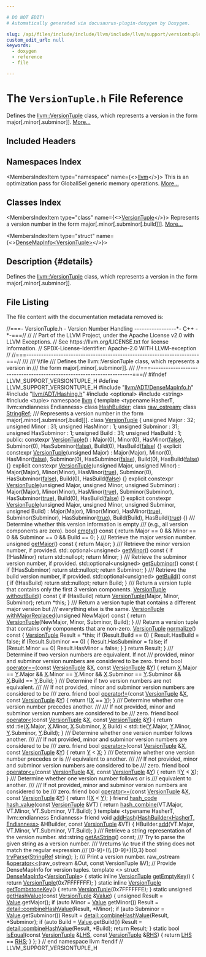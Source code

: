 ```yaml
---

# DO NOT EDIT!
# Automatically generated via docusaurus-plugin-doxygen by Doxygen.

slug: /api/files/include/include/llvm/include/llvm/support/versiontuple-h
custom_edit_url: null
keywords:
  - doxygen
  - reference
  - file

---
```





# The `VersionTuple.h` File Reference

<DoxygenPage pluginConfig={pluginConfig}>

Defines the <a href="/docs/api/classes/llvm/versiontuple">llvm::VersionTuple</a> class, which represents a version in the form major&#91;.minor&#91;.subminor&#93;&#93;. <a href="#details">More...</a>

## Included Headers

<IncludesList>
<IncludesListItem
  filePath="llvm/ADT/DenseMapInfo.h"
  permalink="/docs/api/files/include/include/llvm/include/llvm/adt/densemapinfo-h"
  isLocal="true" />
<IncludesListItem
  filePath="llvm/ADT/Hashing.h"
  permalink="/docs/api/files/include/include/llvm/include/llvm/adt/hashing-h"
  isLocal="true" />
<IncludesListItem
  filePath="optional"
  permalink=""
  isLocal="false" />
<IncludesListItem
  filePath="string"
  permalink=""
  isLocal="false" />
<IncludesListItem
  filePath="tuple"
  permalink=""
  isLocal="false" />
</IncludesList>

## Namespaces Index

<MembersIndex>

<MembersIndexItem
  type="namespace"
  name={<><a href="/docs/api/namespaces/llvm">llvm</a></>}>
This is an optimization pass for GlobalISel generic memory operations. <a href="/docs/api/namespaces/llvm/#details">More...</a>
</MembersIndexItem>

</MembersIndex>

## Classes Index

<MembersIndex>

<MembersIndexItem
  type="class"
  name={<><a href="/docs/api/classes/llvm/versiontuple">VersionTuple</a></>}>
Represents a version number in the form major&#91;.minor&#91;.subminor&#91;.build&#93;&#93;&#93;. <a href="/docs/api/classes/llvm/versiontuple/#details">More...</a>
</MembersIndexItem>

<MembersIndexItem
  type="struct"
  name={<><a href="/docs/api/structs/llvm/densemapinfo-8a7ad65a1a4ccab2a2a6090e1c9e73d8">DenseMapInfo&lt;VersionTuple&gt;</a></>}>
</MembersIndexItem>

</MembersIndex>

## Description {#details}

Defines the <a href="/docs/api/classes/llvm/versiontuple">llvm::VersionTuple</a> class, which represents a version in the form major&#91;.minor&#91;.subminor&#93;&#93;.

## File Listing

The file content with the documentation metadata removed is:

<ProgramListing>

<Link id="l00001" /><CodeLine lineNumber="1"><span class="doxyHighlightComment">//===- VersionTuple.h - Version Number Handling -----------------&#42;- C++ -&#42;-===//</span></CodeLine>
<Link id="l00002" /><CodeLine lineNumber="2"><span class="doxyHighlightComment">//</span></CodeLine>
<Link id="l00003" /><CodeLine lineNumber="3"><span class="doxyHighlightComment">// Part of the LLVM Project, under the Apache License v2.0 with LLVM Exceptions.</span></CodeLine>
<Link id="l00004" /><CodeLine lineNumber="4"><span class="doxyHighlightComment">// See https://llvm.org/LICENSE.txt for license information.</span></CodeLine>
<Link id="l00005" /><CodeLine lineNumber="5"><span class="doxyHighlightComment">// SPDX-License-Identifier: Apache-2.0 WITH LLVM-exception</span></CodeLine>
<Link id="l00006" /><CodeLine lineNumber="6"><span class="doxyHighlightComment">//</span></CodeLine>
<Link id="l00007" /><CodeLine lineNumber="7"><span class="doxyHighlightComment">//===----------------------------------------------------------------------===//</span></CodeLine>
<Link id="l00008" /><CodeLine lineNumber="8"><span class="doxyHighlightComment">///</span></CodeLine>
<Link id="l00009" /><CodeLine lineNumber="9"><span class="doxyHighlightComment">/// \\file</span></CodeLine>
<Link id="l00010" /><CodeLine lineNumber="10"><span class="doxyHighlightComment">/// Defines the llvm::VersionTuple class, which represents a version in</span></CodeLine>
<Link id="l00011" /><CodeLine lineNumber="11"><span class="doxyHighlightComment">/// the form major&#91;.minor&#91;.subminor&#93;&#93;.</span></CodeLine>
<Link id="l00012" /><CodeLine lineNumber="12"><span class="doxyHighlightComment">///</span></CodeLine>
<Link id="l00013" /><CodeLine lineNumber="13"><span class="doxyHighlightComment">//===----------------------------------------------------------------------===//</span></CodeLine>
<Link id="l00014" /><CodeLine lineNumber="14"><span class="doxyHighlightPreprocessor">#ifndef LLVM&#95;SUPPORT&#95;VERSIONTUPLE&#95;H</span></CodeLine>
<Link id="l00015" /><CodeLine lineNumber="15"><span class="doxyHighlightPreprocessor">#define LLVM&#95;SUPPORT&#95;VERSIONTUPLE&#95;H</span></CodeLine>
<Link id="l00016" /><CodeLine lineNumber="16"></CodeLine>
<Link id="l00017" /><CodeLine lineNumber="17"><span class="doxyHighlightPreprocessor">#include &quot;<a href="/docs/api/files/include/include/llvm/include/llvm/adt/densemapinfo-h">llvm/ADT/DenseMapInfo.h</a>&quot;</span></CodeLine>
<Link id="l00018" /><CodeLine lineNumber="18"><span class="doxyHighlightPreprocessor">#include &quot;<a href="/docs/api/files/include/include/llvm/include/llvm/adt/hashing-h">llvm/ADT/Hashing.h</a>&quot;</span></CodeLine>
<Link id="l00019" /><CodeLine lineNumber="19"><span class="doxyHighlightPreprocessor">#include &lt;optional&gt;</span></CodeLine>
<Link id="l00020" /><CodeLine lineNumber="20"><span class="doxyHighlightPreprocessor">#include &lt;string&gt;</span></CodeLine>
<Link id="l00021" /><CodeLine lineNumber="21"><span class="doxyHighlightPreprocessor">#include &lt;tuple&gt;</span></CodeLine>
<Link id="l00022" /><CodeLine lineNumber="22"></CodeLine>
<Link id="l00023" /><CodeLine lineNumber="23"><span class="doxyHighlightKeyword">namespace </span><span class="doxyHighlight"><a href="/docs/api/namespaces/llvm">llvm</a> &#123;</span></CodeLine>
<Link id="l00024" /><CodeLine lineNumber="24"><span class="doxyHighlightKeyword">template</span><span class="doxyHighlight"> &lt;</span><span class="doxyHighlightKeyword">typename</span><span class="doxyHighlight"> HasherT, llvm::endianness Endianness&gt; </span><span class="doxyHighlightKeyword">class </span><span class="doxyHighlight"><a href="/docs/api/classes/llvm/hashbuilder">HashBuilder</a>;</span></CodeLine>
<Link id="l00025" /><CodeLine lineNumber="25"><span class="doxyHighlightKeyword">class </span><span class="doxyHighlight"><a href="/docs/api/classes/llvm/raw-ostream">raw&#95;ostream</a>;</span></CodeLine>
<Link id="l00026" /><CodeLine lineNumber="26"><span class="doxyHighlightKeyword">class </span><span class="doxyHighlight"><a href="/docs/api/classes/llvm/stringref">StringRef</a>;</span></CodeLine>
<Link id="l00027" /><CodeLine lineNumber="27"></CodeLine>
<Link id="l00028" /><CodeLine lineNumber="28"><span class="doxyHighlightComment">/// Represents a version number in the form major&#91;.minor&#91;.subminor&#91;.build&#93;&#93;&#93;.</span></CodeLine>
<Link id="l00029" /><CodeLine lineNumber="29" lineLink="/docs/api/classes/llvm/versiontuple"><span class="doxyHighlightKeyword">class </span><span class="doxyHighlight"><a href="/docs/api/classes/llvm/versiontuple/#ac6c47874ab14816c01461b8b80f422aa">VersionTuple</a> &#123;</span></CodeLine>
<Link id="l00030" /><CodeLine lineNumber="30"><span class="doxyHighlight">  </span><span class="doxyHighlightKeywordType">unsigned</span><span class="doxyHighlight"> Major : 32;</span></CodeLine>
<Link id="l00031" /><CodeLine lineNumber="31"></CodeLine>
<Link id="l00032" /><CodeLine lineNumber="32"><span class="doxyHighlight">  </span><span class="doxyHighlightKeywordType">unsigned</span><span class="doxyHighlight"> Minor : 31;</span></CodeLine>
<Link id="l00033" /><CodeLine lineNumber="33"><span class="doxyHighlight">  </span><span class="doxyHighlightKeywordType">unsigned</span><span class="doxyHighlight"> HasMinor : 1;</span></CodeLine>
<Link id="l00034" /><CodeLine lineNumber="34"></CodeLine>
<Link id="l00035" /><CodeLine lineNumber="35"><span class="doxyHighlight">  </span><span class="doxyHighlightKeywordType">unsigned</span><span class="doxyHighlight"> Subminor : 31;</span></CodeLine>
<Link id="l00036" /><CodeLine lineNumber="36"><span class="doxyHighlight">  </span><span class="doxyHighlightKeywordType">unsigned</span><span class="doxyHighlight"> HasSubminor : 1;</span></CodeLine>
<Link id="l00037" /><CodeLine lineNumber="37"></CodeLine>
<Link id="l00038" /><CodeLine lineNumber="38"><span class="doxyHighlight">  </span><span class="doxyHighlightKeywordType">unsigned</span><span class="doxyHighlight"> Build : 31;</span></CodeLine>
<Link id="l00039" /><CodeLine lineNumber="39"><span class="doxyHighlight">  </span><span class="doxyHighlightKeywordType">unsigned</span><span class="doxyHighlight"> HasBuild : 1;</span></CodeLine>
<Link id="l00040" /><CodeLine lineNumber="40"></CodeLine>
<Link id="l00041" /><CodeLine lineNumber="41"><span class="doxyHighlightKeyword">public</span><span class="doxyHighlight">:</span></CodeLine>
<Link id="l00042" /><CodeLine lineNumber="42" lineLink="/docs/api/classes/llvm/versiontuple/#ac6c47874ab14816c01461b8b80f422aa"><span class="doxyHighlight">  </span><span class="doxyHighlightKeyword">constexpr</span><span class="doxyHighlight"> <a href="/docs/api/classes/llvm/versiontuple/#ac6c47874ab14816c01461b8b80f422aa">VersionTuple</a>()</span></CodeLine>
<Link id="l00043" /><CodeLine lineNumber="43"><span class="doxyHighlight">      : Major(0), Minor(0), HasMinor(<a href="/docs/api/namespaces/false">false</a>), Subminor(0), HasSubminor(<a href="/docs/api/namespaces/false">false</a>),</span></CodeLine>
<Link id="l00044" /><CodeLine lineNumber="44"><span class="doxyHighlight">        Build(0), HasBuild(<a href="/docs/api/namespaces/false">false</a>) &#123;&#125;</span></CodeLine>
<Link id="l00045" /><CodeLine lineNumber="45"></CodeLine>
<Link id="l00046" /><CodeLine lineNumber="46" lineLink="/docs/api/classes/llvm/versiontuple/#a0029509361e728cbc8473bd70e946dcc"><span class="doxyHighlight">  </span><span class="doxyHighlightKeyword">explicit</span><span class="doxyHighlight"> </span><span class="doxyHighlightKeyword">constexpr</span><span class="doxyHighlight"> <a href="/docs/api/classes/llvm/versiontuple/#a0029509361e728cbc8473bd70e946dcc">VersionTuple</a>(</span><span class="doxyHighlightKeywordType">unsigned</span><span class="doxyHighlight"> Major)</span></CodeLine>
<Link id="l00047" /><CodeLine lineNumber="47"><span class="doxyHighlight">      : Major(Major), Minor(0), HasMinor(<a href="/docs/api/namespaces/false">false</a>), Subminor(0),</span></CodeLine>
<Link id="l00048" /><CodeLine lineNumber="48"><span class="doxyHighlight">        HasSubminor(<a href="/docs/api/namespaces/false">false</a>), Build(0), HasBuild(<a href="/docs/api/namespaces/false">false</a>) &#123;&#125;</span></CodeLine>
<Link id="l00049" /><CodeLine lineNumber="49"></CodeLine>
<Link id="l00050" /><CodeLine lineNumber="50" lineLink="/docs/api/classes/llvm/versiontuple/#a4fafd300d1f91dde5d25088bdd016a48"><span class="doxyHighlight">  </span><span class="doxyHighlightKeyword">explicit</span><span class="doxyHighlight"> </span><span class="doxyHighlightKeyword">constexpr</span><span class="doxyHighlight"> <a href="/docs/api/classes/llvm/versiontuple/#a4fafd300d1f91dde5d25088bdd016a48">VersionTuple</a>(</span><span class="doxyHighlightKeywordType">unsigned</span><span class="doxyHighlight"> Major, </span><span class="doxyHighlightKeywordType">unsigned</span><span class="doxyHighlight"> Minor)</span></CodeLine>
<Link id="l00051" /><CodeLine lineNumber="51"><span class="doxyHighlight">      : Major(Major), Minor(Minor), HasMinor(<a href="/docs/api/files/lib/lib/analysis/basicaliasanalysis-cpp/#af6d5cafbdfc5313e65d990120021a3ec">true</a>), Subminor(0),</span></CodeLine>
<Link id="l00052" /><CodeLine lineNumber="52"><span class="doxyHighlight">        HasSubminor(<a href="/docs/api/namespaces/false">false</a>), Build(0), HasBuild(<a href="/docs/api/namespaces/false">false</a>) &#123;&#125;</span></CodeLine>
<Link id="l00053" /><CodeLine lineNumber="53"></CodeLine>
<Link id="l00054" /><CodeLine lineNumber="54" lineLink="/docs/api/classes/llvm/versiontuple/#a17cefd8047b48e93204f487c3a8ccd35"><span class="doxyHighlight">  </span><span class="doxyHighlightKeyword">explicit</span><span class="doxyHighlight"> </span><span class="doxyHighlightKeyword">constexpr</span><span class="doxyHighlight"> <a href="/docs/api/classes/llvm/versiontuple/#a17cefd8047b48e93204f487c3a8ccd35">VersionTuple</a>(</span><span class="doxyHighlightKeywordType">unsigned</span><span class="doxyHighlight"> Major, </span><span class="doxyHighlightKeywordType">unsigned</span><span class="doxyHighlight"> Minor,</span></CodeLine>
<Link id="l00055" /><CodeLine lineNumber="55"><span class="doxyHighlight">                                  </span><span class="doxyHighlightKeywordType">unsigned</span><span class="doxyHighlight"> Subminor)</span></CodeLine>
<Link id="l00056" /><CodeLine lineNumber="56"><span class="doxyHighlight">      : Major(Major), Minor(Minor), HasMinor(<a href="/docs/api/files/lib/lib/analysis/basicaliasanalysis-cpp/#af6d5cafbdfc5313e65d990120021a3ec">true</a>), Subminor(Subminor),</span></CodeLine>
<Link id="l00057" /><CodeLine lineNumber="57"><span class="doxyHighlight">        HasSubminor(<a href="/docs/api/files/lib/lib/analysis/basicaliasanalysis-cpp/#af6d5cafbdfc5313e65d990120021a3ec">true</a>), Build(0), HasBuild(<a href="/docs/api/namespaces/false">false</a>) &#123;&#125;</span></CodeLine>
<Link id="l00058" /><CodeLine lineNumber="58"></CodeLine>
<Link id="l00059" /><CodeLine lineNumber="59" lineLink="/docs/api/classes/llvm/versiontuple/#a11e84ec3d50c411590ee1f544f925526"><span class="doxyHighlight">  </span><span class="doxyHighlightKeyword">explicit</span><span class="doxyHighlight"> </span><span class="doxyHighlightKeyword">constexpr</span><span class="doxyHighlight"> <a href="/docs/api/classes/llvm/versiontuple/#a11e84ec3d50c411590ee1f544f925526">VersionTuple</a>(</span><span class="doxyHighlightKeywordType">unsigned</span><span class="doxyHighlight"> Major, </span><span class="doxyHighlightKeywordType">unsigned</span><span class="doxyHighlight"> Minor,</span></CodeLine>
<Link id="l00060" /><CodeLine lineNumber="60"><span class="doxyHighlight">                                  </span><span class="doxyHighlightKeywordType">unsigned</span><span class="doxyHighlight"> Subminor, </span><span class="doxyHighlightKeywordType">unsigned</span><span class="doxyHighlight"> Build)</span></CodeLine>
<Link id="l00061" /><CodeLine lineNumber="61"><span class="doxyHighlight">      : Major(Major), Minor(Minor), HasMinor(<a href="/docs/api/files/lib/lib/analysis/basicaliasanalysis-cpp/#af6d5cafbdfc5313e65d990120021a3ec">true</a>), Subminor(Subminor),</span></CodeLine>
<Link id="l00062" /><CodeLine lineNumber="62"><span class="doxyHighlight">        HasSubminor(<a href="/docs/api/files/lib/lib/analysis/basicaliasanalysis-cpp/#af6d5cafbdfc5313e65d990120021a3ec">true</a>), Build(Build), HasBuild(<a href="/docs/api/files/lib/lib/analysis/basicaliasanalysis-cpp/#af6d5cafbdfc5313e65d990120021a3ec">true</a>) &#123;&#125;</span></CodeLine>
<Link id="l00063" /><CodeLine lineNumber="63"></CodeLine>
<Link id="l00064" /><CodeLine lineNumber="64"><span class="doxyHighlightComment">  /// Determine whether this version information is empty</span></CodeLine>
<Link id="l00065" /><CodeLine lineNumber="65"><span class="doxyHighlightComment">  /// (e.g., all version components are zero).</span></CodeLine>
<Link id="l00066" /><CodeLine lineNumber="66" lineLink="/docs/api/classes/llvm/versiontuple/#ad07e5841d788dc29bdda972b3f92be6b"><span class="doxyHighlight">  </span><span class="doxyHighlightKeywordType">bool</span><span class="doxyHighlight"> <a href="/docs/api/classes/llvm/versiontuple/#ad07e5841d788dc29bdda972b3f92be6b">empty</a>()</span><span class="doxyHighlightKeyword"> const </span><span class="doxyHighlight">&#123;</span></CodeLine>
<Link id="l00067" /><CodeLine lineNumber="67"><span class="doxyHighlight">    </span><span class="doxyHighlightKeywordFlow">return</span><span class="doxyHighlight"> Major == 0 &amp;&amp; Minor == 0 &amp;&amp; Subminor == 0 &amp;&amp; Build == 0;</span></CodeLine>
<Link id="l00068" /><CodeLine lineNumber="68"><span class="doxyHighlight">  &#125;</span></CodeLine>
<Link id="l00069" /><CodeLine lineNumber="69"></CodeLine>
<Link id="l00070" /><CodeLine lineNumber="70"><span class="doxyHighlightComment">  /// Retrieve the major version number.</span></CodeLine>
<Link id="l00071" /><CodeLine lineNumber="71" lineLink="/docs/api/classes/llvm/versiontuple/#a56a72b8793b8e0df7217c9b19a83320b"><span class="doxyHighlight">  </span><span class="doxyHighlightKeywordType">unsigned</span><span class="doxyHighlight"> <a href="/docs/api/classes/llvm/versiontuple/#a56a72b8793b8e0df7217c9b19a83320b">getMajor</a>()</span><span class="doxyHighlightKeyword"> const </span><span class="doxyHighlight">&#123; </span><span class="doxyHighlightKeywordFlow">return</span><span class="doxyHighlight"> Major; &#125;</span></CodeLine>
<Link id="l00072" /><CodeLine lineNumber="72"></CodeLine>
<Link id="l00073" /><CodeLine lineNumber="73"><span class="doxyHighlightComment">  /// Retrieve the minor version number, if provided.</span></CodeLine>
<Link id="l00074" /><CodeLine lineNumber="74" lineLink="/docs/api/classes/llvm/versiontuple/#af16679f141c8a480a1e6dcc0b8bcf5de"><span class="doxyHighlight">  std::optional&lt;unsigned&gt; <a href="/docs/api/classes/llvm/versiontuple/#af16679f141c8a480a1e6dcc0b8bcf5de">getMinor</a>()</span><span class="doxyHighlightKeyword"> const </span><span class="doxyHighlight">&#123;</span></CodeLine>
<Link id="l00075" /><CodeLine lineNumber="75"><span class="doxyHighlight">    </span><span class="doxyHighlightKeywordFlow">if</span><span class="doxyHighlight"> (!HasMinor)</span></CodeLine>
<Link id="l00076" /><CodeLine lineNumber="76"><span class="doxyHighlight">      </span><span class="doxyHighlightKeywordFlow">return</span><span class="doxyHighlight"> std::nullopt;</span></CodeLine>
<Link id="l00077" /><CodeLine lineNumber="77"><span class="doxyHighlight">    </span><span class="doxyHighlightKeywordFlow">return</span><span class="doxyHighlight"> Minor;</span></CodeLine>
<Link id="l00078" /><CodeLine lineNumber="78"><span class="doxyHighlight">  &#125;</span></CodeLine>
<Link id="l00079" /><CodeLine lineNumber="79"></CodeLine>
<Link id="l00080" /><CodeLine lineNumber="80"><span class="doxyHighlightComment">  /// Retrieve the subminor version number, if provided.</span></CodeLine>
<Link id="l00081" /><CodeLine lineNumber="81" lineLink="/docs/api/classes/llvm/versiontuple/#aa338b51f08e9ffa7fb62c92276d9c7a6"><span class="doxyHighlight">  std::optional&lt;unsigned&gt; <a href="/docs/api/classes/llvm/versiontuple/#aa338b51f08e9ffa7fb62c92276d9c7a6">getSubminor</a>()</span><span class="doxyHighlightKeyword"> const </span><span class="doxyHighlight">&#123;</span></CodeLine>
<Link id="l00082" /><CodeLine lineNumber="82"><span class="doxyHighlight">    </span><span class="doxyHighlightKeywordFlow">if</span><span class="doxyHighlight"> (!HasSubminor)</span></CodeLine>
<Link id="l00083" /><CodeLine lineNumber="83"><span class="doxyHighlight">      </span><span class="doxyHighlightKeywordFlow">return</span><span class="doxyHighlight"> std::nullopt;</span></CodeLine>
<Link id="l00084" /><CodeLine lineNumber="84"><span class="doxyHighlight">    </span><span class="doxyHighlightKeywordFlow">return</span><span class="doxyHighlight"> Subminor;</span></CodeLine>
<Link id="l00085" /><CodeLine lineNumber="85"><span class="doxyHighlight">  &#125;</span></CodeLine>
<Link id="l00086" /><CodeLine lineNumber="86"></CodeLine>
<Link id="l00087" /><CodeLine lineNumber="87"><span class="doxyHighlightComment">  /// Retrieve the build version number, if provided.</span></CodeLine>
<Link id="l00088" /><CodeLine lineNumber="88" lineLink="/docs/api/classes/llvm/versiontuple/#a0b8d89db4df7a9531acda660c39fe064"><span class="doxyHighlight">  std::optional&lt;unsigned&gt; <a href="/docs/api/classes/llvm/versiontuple/#a0b8d89db4df7a9531acda660c39fe064">getBuild</a>()</span><span class="doxyHighlightKeyword"> const </span><span class="doxyHighlight">&#123;</span></CodeLine>
<Link id="l00089" /><CodeLine lineNumber="89"><span class="doxyHighlight">    </span><span class="doxyHighlightKeywordFlow">if</span><span class="doxyHighlight"> (!HasBuild)</span></CodeLine>
<Link id="l00090" /><CodeLine lineNumber="90"><span class="doxyHighlight">      </span><span class="doxyHighlightKeywordFlow">return</span><span class="doxyHighlight"> std::nullopt;</span></CodeLine>
<Link id="l00091" /><CodeLine lineNumber="91"><span class="doxyHighlight">    </span><span class="doxyHighlightKeywordFlow">return</span><span class="doxyHighlight"> Build;</span></CodeLine>
<Link id="l00092" /><CodeLine lineNumber="92"><span class="doxyHighlight">  &#125;</span></CodeLine>
<Link id="l00093" /><CodeLine lineNumber="93"></CodeLine>
<Link id="l00094" /><CodeLine lineNumber="94"><span class="doxyHighlightComment">  /// Return a version tuple that contains only the first 3 version components.</span></CodeLine>
<Link id="l00095" /><CodeLine lineNumber="95" lineLink="/docs/api/classes/llvm/versiontuple/#adc90095092925304e8aafb24578d34df"><span class="doxyHighlight">  <a href="/docs/api/classes/llvm/versiontuple/#ac6c47874ab14816c01461b8b80f422aa">VersionTuple</a> <a href="/docs/api/classes/llvm/versiontuple/#adc90095092925304e8aafb24578d34df">withoutBuild</a>()</span><span class="doxyHighlightKeyword"> const </span><span class="doxyHighlight">&#123;</span></CodeLine>
<Link id="l00096" /><CodeLine lineNumber="96"><span class="doxyHighlight">    </span><span class="doxyHighlightKeywordFlow">if</span><span class="doxyHighlight"> (HasBuild)</span></CodeLine>
<Link id="l00097" /><CodeLine lineNumber="97"><span class="doxyHighlight">      </span><span class="doxyHighlightKeywordFlow">return</span><span class="doxyHighlight"> <a href="/docs/api/classes/llvm/versiontuple/#ac6c47874ab14816c01461b8b80f422aa">VersionTuple</a>(Major, Minor, Subminor);</span></CodeLine>
<Link id="l00098" /><CodeLine lineNumber="98"><span class="doxyHighlight">    </span><span class="doxyHighlightKeywordFlow">return</span><span class="doxyHighlight"> &#42;</span><span class="doxyHighlightKeyword">this</span><span class="doxyHighlight">;</span></CodeLine>
<Link id="l00099" /><CodeLine lineNumber="99"><span class="doxyHighlight">  &#125;</span></CodeLine>
<Link id="l00100" /><CodeLine lineNumber="100"></CodeLine>
<Link id="l00101" /><CodeLine lineNumber="101"><span class="doxyHighlightComment">  /// Return a version tuple that contains a different major version but</span></CodeLine>
<Link id="l00102" /><CodeLine lineNumber="102"><span class="doxyHighlightComment">  /// everything else is the same.</span></CodeLine>
<Link id="l00103" /><CodeLine lineNumber="103" lineLink="/docs/api/classes/llvm/versiontuple/#acb88b8d5103f0af97a7d734a5f440d53"><span class="doxyHighlight">  <a href="/docs/api/classes/llvm/versiontuple/#ac6c47874ab14816c01461b8b80f422aa">VersionTuple</a> <a href="/docs/api/classes/llvm/versiontuple/#acb88b8d5103f0af97a7d734a5f440d53">withMajorReplaced</a>(</span><span class="doxyHighlightKeywordType">unsigned</span><span class="doxyHighlight"> NewMajor)</span><span class="doxyHighlightKeyword"> const </span><span class="doxyHighlight">&#123;</span></CodeLine>
<Link id="l00104" /><CodeLine lineNumber="104"><span class="doxyHighlight">    </span><span class="doxyHighlightKeywordFlow">return</span><span class="doxyHighlight"> <a href="/docs/api/classes/llvm/versiontuple/#ac6c47874ab14816c01461b8b80f422aa">VersionTuple</a>(NewMajor, Minor, Subminor, Build);</span></CodeLine>
<Link id="l00105" /><CodeLine lineNumber="105"><span class="doxyHighlight">  &#125;</span></CodeLine>
<Link id="l00106" /><CodeLine lineNumber="106"></CodeLine>
<Link id="l00107" /><CodeLine lineNumber="107"><span class="doxyHighlightComment">  /// Return a version tuple that contains only components that are non-zero.</span></CodeLine>
<Link id="l00108" /><CodeLine lineNumber="108" lineLink="/docs/api/classes/llvm/versiontuple/#a9bd6dd1998046863777a94bcf2ac65db"><span class="doxyHighlight">  <a href="/docs/api/classes/llvm/versiontuple/#ac6c47874ab14816c01461b8b80f422aa">VersionTuple</a> <a href="/docs/api/classes/llvm/versiontuple/#a9bd6dd1998046863777a94bcf2ac65db">normalize</a>()</span><span class="doxyHighlightKeyword"> const </span><span class="doxyHighlight">&#123;</span></CodeLine>
<Link id="l00109" /><CodeLine lineNumber="109"><span class="doxyHighlight">    <a href="/docs/api/classes/llvm/versiontuple/#ac6c47874ab14816c01461b8b80f422aa">VersionTuple</a> Result = &#42;</span><span class="doxyHighlightKeyword">this</span><span class="doxyHighlight">;</span></CodeLine>
<Link id="l00110" /><CodeLine lineNumber="110"><span class="doxyHighlight">    </span><span class="doxyHighlightKeywordFlow">if</span><span class="doxyHighlight"> (Result.Build == 0) &#123;</span></CodeLine>
<Link id="l00111" /><CodeLine lineNumber="111"><span class="doxyHighlight">      Result.HasBuild = </span><span class="doxyHighlightKeyword">false</span><span class="doxyHighlight">;</span></CodeLine>
<Link id="l00112" /><CodeLine lineNumber="112"><span class="doxyHighlight">      </span><span class="doxyHighlightKeywordFlow">if</span><span class="doxyHighlight"> (Result.Subminor == 0) &#123;</span></CodeLine>
<Link id="l00113" /><CodeLine lineNumber="113"><span class="doxyHighlight">        Result.HasSubminor = </span><span class="doxyHighlightKeyword">false</span><span class="doxyHighlight">;</span></CodeLine>
<Link id="l00114" /><CodeLine lineNumber="114"><span class="doxyHighlight">        </span><span class="doxyHighlightKeywordFlow">if</span><span class="doxyHighlight"> (Result.Minor == 0)</span></CodeLine>
<Link id="l00115" /><CodeLine lineNumber="115"><span class="doxyHighlight">          Result.HasMinor = </span><span class="doxyHighlightKeyword">false</span><span class="doxyHighlight">;</span></CodeLine>
<Link id="l00116" /><CodeLine lineNumber="116"><span class="doxyHighlight">      &#125;</span></CodeLine>
<Link id="l00117" /><CodeLine lineNumber="117"><span class="doxyHighlight">    &#125;</span></CodeLine>
<Link id="l00118" /><CodeLine lineNumber="118"><span class="doxyHighlight">    </span><span class="doxyHighlightKeywordFlow">return</span><span class="doxyHighlight"> Result;</span></CodeLine>
<Link id="l00119" /><CodeLine lineNumber="119"><span class="doxyHighlight">  &#125;</span></CodeLine>
<Link id="l00120" /><CodeLine lineNumber="120"></CodeLine>
<Link id="l00121" /><CodeLine lineNumber="121"><span class="doxyHighlightComment">  /// Determine if two version numbers are equivalent. If not</span></CodeLine>
<Link id="l00122" /><CodeLine lineNumber="122"><span class="doxyHighlightComment">  /// provided, minor and subminor version numbers are considered to be zero.</span></CodeLine>
<Link id="l00123" /><CodeLine lineNumber="123" lineLink="/docs/api/classes/llvm/versiontuple/#ae7e9308b6336e026f1f64d6e032f6568"><span class="doxyHighlight">  </span><span class="doxyHighlightKeyword">friend</span><span class="doxyHighlight"> </span><span class="doxyHighlightKeywordType">bool</span><span class="doxyHighlight"> <a href="/docs/api/classes/llvm/versiontuple/#ae7e9308b6336e026f1f64d6e032f6568">operator==</a>(</span><span class="doxyHighlightKeyword">const</span><span class="doxyHighlight"> <a href="/docs/api/classes/llvm/versiontuple/#ac6c47874ab14816c01461b8b80f422aa">VersionTuple</a> &amp;<a href="/docs/api/files/lib/lib/tablegen/tablegenbackendskeleton-cpp/#ab60f28d7a141ac46ccc200176a1bca8b">X</a>, </span><span class="doxyHighlightKeyword">const</span><span class="doxyHighlight"> <a href="/docs/api/classes/llvm/versiontuple/#ac6c47874ab14816c01461b8b80f422aa">VersionTuple</a> &amp;<a href="/docs/api/files/lib/lib/tablegen/tablegenbackendskeleton-cpp/#a262774d3e5186511427e5b2414a85f7f">Y</a>) &#123;</span></CodeLine>
<Link id="l00124" /><CodeLine lineNumber="124"><span class="doxyHighlight">    </span><span class="doxyHighlightKeywordFlow">return</span><span class="doxyHighlight"> <a href="/docs/api/files/lib/lib/tablegen/tablegenbackendskeleton-cpp/#ab60f28d7a141ac46ccc200176a1bca8b">X</a>.Major == <a href="/docs/api/files/lib/lib/tablegen/tablegenbackendskeleton-cpp/#a262774d3e5186511427e5b2414a85f7f">Y</a>.Major &amp;&amp; <a href="/docs/api/files/lib/lib/tablegen/tablegenbackendskeleton-cpp/#ab60f28d7a141ac46ccc200176a1bca8b">X</a>.Minor == <a href="/docs/api/files/lib/lib/tablegen/tablegenbackendskeleton-cpp/#a262774d3e5186511427e5b2414a85f7f">Y</a>.Minor &amp;&amp;</span></CodeLine>
<Link id="l00125" /><CodeLine lineNumber="125"><span class="doxyHighlight">           <a href="/docs/api/files/lib/lib/tablegen/tablegenbackendskeleton-cpp/#ab60f28d7a141ac46ccc200176a1bca8b">X</a>.Subminor == <a href="/docs/api/files/lib/lib/tablegen/tablegenbackendskeleton-cpp/#a262774d3e5186511427e5b2414a85f7f">Y</a>.Subminor &amp;&amp; <a href="/docs/api/files/lib/lib/tablegen/tablegenbackendskeleton-cpp/#ab60f28d7a141ac46ccc200176a1bca8b">X</a>.Build == <a href="/docs/api/files/lib/lib/tablegen/tablegenbackendskeleton-cpp/#a262774d3e5186511427e5b2414a85f7f">Y</a>.Build;</span></CodeLine>
<Link id="l00126" /><CodeLine lineNumber="126"><span class="doxyHighlight">  &#125;</span></CodeLine>
<Link id="l00127" /><CodeLine lineNumber="127"></CodeLine>
<Link id="l00128" /><CodeLine lineNumber="128"><span class="doxyHighlightComment">  /// Determine if two version numbers are not equivalent.</span></CodeLine>
<Link id="l00129" /><CodeLine lineNumber="129"><span class="doxyHighlightComment">  ///</span></CodeLine>
<Link id="l00130" /><CodeLine lineNumber="130"><span class="doxyHighlightComment">  /// If not provided, minor and subminor version numbers are considered to be</span></CodeLine>
<Link id="l00131" /><CodeLine lineNumber="131"><span class="doxyHighlightComment">  /// zero.</span></CodeLine>
<Link id="l00132" /><CodeLine lineNumber="132" lineLink="/docs/api/classes/llvm/versiontuple/#a2df0d29865eb0a29cb5a3949d15d5c87"><span class="doxyHighlight">  </span><span class="doxyHighlightKeyword">friend</span><span class="doxyHighlight"> </span><span class="doxyHighlightKeywordType">bool</span><span class="doxyHighlight"> <a href="/docs/api/classes/llvm/versiontuple/#a2df0d29865eb0a29cb5a3949d15d5c87">operator!=</a>(</span><span class="doxyHighlightKeyword">const</span><span class="doxyHighlight"> <a href="/docs/api/classes/llvm/versiontuple/#ac6c47874ab14816c01461b8b80f422aa">VersionTuple</a> &amp;<a href="/docs/api/files/lib/lib/tablegen/tablegenbackendskeleton-cpp/#ab60f28d7a141ac46ccc200176a1bca8b">X</a>, </span><span class="doxyHighlightKeyword">const</span><span class="doxyHighlight"> <a href="/docs/api/classes/llvm/versiontuple/#ac6c47874ab14816c01461b8b80f422aa">VersionTuple</a> &amp;<a href="/docs/api/files/lib/lib/tablegen/tablegenbackendskeleton-cpp/#a262774d3e5186511427e5b2414a85f7f">Y</a>) &#123;</span></CodeLine>
<Link id="l00133" /><CodeLine lineNumber="133"><span class="doxyHighlight">    </span><span class="doxyHighlightKeywordFlow">return</span><span class="doxyHighlight"> !(<a href="/docs/api/files/lib/lib/tablegen/tablegenbackendskeleton-cpp/#ab60f28d7a141ac46ccc200176a1bca8b">X</a> == <a href="/docs/api/files/lib/lib/tablegen/tablegenbackendskeleton-cpp/#a262774d3e5186511427e5b2414a85f7f">Y</a>);</span></CodeLine>
<Link id="l00134" /><CodeLine lineNumber="134"><span class="doxyHighlight">  &#125;</span></CodeLine>
<Link id="l00135" /><CodeLine lineNumber="135"></CodeLine>
<Link id="l00136" /><CodeLine lineNumber="136"><span class="doxyHighlightComment">  /// Determine whether one version number precedes another.</span></CodeLine>
<Link id="l00137" /><CodeLine lineNumber="137"><span class="doxyHighlightComment">  ///</span></CodeLine>
<Link id="l00138" /><CodeLine lineNumber="138"><span class="doxyHighlightComment">  /// If not provided, minor and subminor version numbers are considered to be</span></CodeLine>
<Link id="l00139" /><CodeLine lineNumber="139"><span class="doxyHighlightComment">  /// zero.</span></CodeLine>
<Link id="l00140" /><CodeLine lineNumber="140" lineLink="/docs/api/classes/llvm/versiontuple/#a39cddc153cb3f1ef644fb30db5734b15"><span class="doxyHighlight">  </span><span class="doxyHighlightKeyword">friend</span><span class="doxyHighlight"> </span><span class="doxyHighlightKeywordType">bool</span><span class="doxyHighlight"> <a href="/docs/api/classes/llvm/versiontuple/#a39cddc153cb3f1ef644fb30db5734b15">operator&lt;</a>(</span><span class="doxyHighlightKeyword">const</span><span class="doxyHighlight"> <a href="/docs/api/classes/llvm/versiontuple/#ac6c47874ab14816c01461b8b80f422aa">VersionTuple</a> &amp;<a href="/docs/api/files/lib/lib/tablegen/tablegenbackendskeleton-cpp/#ab60f28d7a141ac46ccc200176a1bca8b">X</a>, </span><span class="doxyHighlightKeyword">const</span><span class="doxyHighlight"> <a href="/docs/api/classes/llvm/versiontuple/#ac6c47874ab14816c01461b8b80f422aa">VersionTuple</a> &amp;<a href="/docs/api/files/lib/lib/tablegen/tablegenbackendskeleton-cpp/#a262774d3e5186511427e5b2414a85f7f">Y</a>) &#123;</span></CodeLine>
<Link id="l00141" /><CodeLine lineNumber="141"><span class="doxyHighlight">    </span><span class="doxyHighlightKeywordFlow">return</span><span class="doxyHighlight"> std::tie(<a href="/docs/api/files/lib/lib/tablegen/tablegenbackendskeleton-cpp/#ab60f28d7a141ac46ccc200176a1bca8b">X</a>.Major, <a href="/docs/api/files/lib/lib/tablegen/tablegenbackendskeleton-cpp/#ab60f28d7a141ac46ccc200176a1bca8b">X</a>.Minor, <a href="/docs/api/files/lib/lib/tablegen/tablegenbackendskeleton-cpp/#ab60f28d7a141ac46ccc200176a1bca8b">X</a>.Subminor, <a href="/docs/api/files/lib/lib/tablegen/tablegenbackendskeleton-cpp/#ab60f28d7a141ac46ccc200176a1bca8b">X</a>.Build) &lt;</span></CodeLine>
<Link id="l00142" /><CodeLine lineNumber="142"><span class="doxyHighlight">           std::tie(<a href="/docs/api/files/lib/lib/tablegen/tablegenbackendskeleton-cpp/#a262774d3e5186511427e5b2414a85f7f">Y</a>.Major, <a href="/docs/api/files/lib/lib/tablegen/tablegenbackendskeleton-cpp/#a262774d3e5186511427e5b2414a85f7f">Y</a>.Minor, <a href="/docs/api/files/lib/lib/tablegen/tablegenbackendskeleton-cpp/#a262774d3e5186511427e5b2414a85f7f">Y</a>.Subminor, <a href="/docs/api/files/lib/lib/tablegen/tablegenbackendskeleton-cpp/#a262774d3e5186511427e5b2414a85f7f">Y</a>.Build);</span></CodeLine>
<Link id="l00143" /><CodeLine lineNumber="143"><span class="doxyHighlight">  &#125;</span></CodeLine>
<Link id="l00144" /><CodeLine lineNumber="144"></CodeLine>
<Link id="l00145" /><CodeLine lineNumber="145"><span class="doxyHighlightComment">  /// Determine whether one version number follows another.</span></CodeLine>
<Link id="l00146" /><CodeLine lineNumber="146"><span class="doxyHighlightComment">  ///</span></CodeLine>
<Link id="l00147" /><CodeLine lineNumber="147"><span class="doxyHighlightComment">  /// If not provided, minor and subminor version numbers are considered to be</span></CodeLine>
<Link id="l00148" /><CodeLine lineNumber="148"><span class="doxyHighlightComment">  /// zero.</span></CodeLine>
<Link id="l00149" /><CodeLine lineNumber="149" lineLink="/docs/api/classes/llvm/versiontuple/#af2c7a3c38cdcec673b1b89ae99a6f73b"><span class="doxyHighlight">  </span><span class="doxyHighlightKeyword">friend</span><span class="doxyHighlight"> </span><span class="doxyHighlightKeywordType">bool</span><span class="doxyHighlight"> <a href="/docs/api/classes/llvm/versiontuple/#af2c7a3c38cdcec673b1b89ae99a6f73b">operator&gt;</a>(</span><span class="doxyHighlightKeyword">const</span><span class="doxyHighlight"> <a href="/docs/api/classes/llvm/versiontuple/#ac6c47874ab14816c01461b8b80f422aa">VersionTuple</a> &amp;<a href="/docs/api/files/lib/lib/tablegen/tablegenbackendskeleton-cpp/#ab60f28d7a141ac46ccc200176a1bca8b">X</a>, </span><span class="doxyHighlightKeyword">const</span><span class="doxyHighlight"> <a href="/docs/api/classes/llvm/versiontuple/#ac6c47874ab14816c01461b8b80f422aa">VersionTuple</a> &amp;<a href="/docs/api/files/lib/lib/tablegen/tablegenbackendskeleton-cpp/#a262774d3e5186511427e5b2414a85f7f">Y</a>) &#123;</span></CodeLine>
<Link id="l00150" /><CodeLine lineNumber="150"><span class="doxyHighlight">    </span><span class="doxyHighlightKeywordFlow">return</span><span class="doxyHighlight"> <a href="/docs/api/files/lib/lib/tablegen/tablegenbackendskeleton-cpp/#a262774d3e5186511427e5b2414a85f7f">Y</a> &lt; <a href="/docs/api/files/lib/lib/tablegen/tablegenbackendskeleton-cpp/#ab60f28d7a141ac46ccc200176a1bca8b">X</a>;</span></CodeLine>
<Link id="l00151" /><CodeLine lineNumber="151"><span class="doxyHighlight">  &#125;</span></CodeLine>
<Link id="l00152" /><CodeLine lineNumber="152"></CodeLine>
<Link id="l00153" /><CodeLine lineNumber="153"><span class="doxyHighlightComment">  /// Determine whether one version number precedes or is</span></CodeLine>
<Link id="l00154" /><CodeLine lineNumber="154"><span class="doxyHighlightComment">  /// equivalent to another.</span></CodeLine>
<Link id="l00155" /><CodeLine lineNumber="155"><span class="doxyHighlightComment">  ///</span></CodeLine>
<Link id="l00156" /><CodeLine lineNumber="156"><span class="doxyHighlightComment">  /// If not provided, minor and subminor version numbers are considered to be</span></CodeLine>
<Link id="l00157" /><CodeLine lineNumber="157"><span class="doxyHighlightComment">  /// zero.</span></CodeLine>
<Link id="l00158" /><CodeLine lineNumber="158" lineLink="/docs/api/classes/llvm/versiontuple/#a02a93796d3d8996191d14c9aa729d646"><span class="doxyHighlight">  </span><span class="doxyHighlightKeyword">friend</span><span class="doxyHighlight"> </span><span class="doxyHighlightKeywordType">bool</span><span class="doxyHighlight"> <a href="/docs/api/classes/llvm/versiontuple/#a02a93796d3d8996191d14c9aa729d646">operator&lt;=</a>(</span><span class="doxyHighlightKeyword">const</span><span class="doxyHighlight"> <a href="/docs/api/classes/llvm/versiontuple/#ac6c47874ab14816c01461b8b80f422aa">VersionTuple</a> &amp;<a href="/docs/api/files/lib/lib/tablegen/tablegenbackendskeleton-cpp/#ab60f28d7a141ac46ccc200176a1bca8b">X</a>, </span><span class="doxyHighlightKeyword">const</span><span class="doxyHighlight"> <a href="/docs/api/classes/llvm/versiontuple/#ac6c47874ab14816c01461b8b80f422aa">VersionTuple</a> &amp;<a href="/docs/api/files/lib/lib/tablegen/tablegenbackendskeleton-cpp/#a262774d3e5186511427e5b2414a85f7f">Y</a>) &#123;</span></CodeLine>
<Link id="l00159" /><CodeLine lineNumber="159"><span class="doxyHighlight">    </span><span class="doxyHighlightKeywordFlow">return</span><span class="doxyHighlight"> !(<a href="/docs/api/files/lib/lib/tablegen/tablegenbackendskeleton-cpp/#a262774d3e5186511427e5b2414a85f7f">Y</a> &lt; <a href="/docs/api/files/lib/lib/tablegen/tablegenbackendskeleton-cpp/#ab60f28d7a141ac46ccc200176a1bca8b">X</a>);</span></CodeLine>
<Link id="l00160" /><CodeLine lineNumber="160"><span class="doxyHighlight">  &#125;</span></CodeLine>
<Link id="l00161" /><CodeLine lineNumber="161"></CodeLine>
<Link id="l00162" /><CodeLine lineNumber="162"><span class="doxyHighlightComment">  /// Determine whether one version number follows or is</span></CodeLine>
<Link id="l00163" /><CodeLine lineNumber="163"><span class="doxyHighlightComment">  /// equivalent to another.</span></CodeLine>
<Link id="l00164" /><CodeLine lineNumber="164"><span class="doxyHighlightComment">  ///</span></CodeLine>
<Link id="l00165" /><CodeLine lineNumber="165"><span class="doxyHighlightComment">  /// If not provided, minor and subminor version numbers are considered to be</span></CodeLine>
<Link id="l00166" /><CodeLine lineNumber="166"><span class="doxyHighlightComment">  /// zero.</span></CodeLine>
<Link id="l00167" /><CodeLine lineNumber="167" lineLink="/docs/api/classes/llvm/versiontuple/#a4702f2928be4518cae468d8308a9ee05"><span class="doxyHighlight">  </span><span class="doxyHighlightKeyword">friend</span><span class="doxyHighlight"> </span><span class="doxyHighlightKeywordType">bool</span><span class="doxyHighlight"> <a href="/docs/api/classes/llvm/versiontuple/#a4702f2928be4518cae468d8308a9ee05">operator&gt;=</a>(</span><span class="doxyHighlightKeyword">const</span><span class="doxyHighlight"> <a href="/docs/api/classes/llvm/versiontuple/#ac6c47874ab14816c01461b8b80f422aa">VersionTuple</a> &amp;<a href="/docs/api/files/lib/lib/tablegen/tablegenbackendskeleton-cpp/#ab60f28d7a141ac46ccc200176a1bca8b">X</a>, </span><span class="doxyHighlightKeyword">const</span><span class="doxyHighlight"> <a href="/docs/api/classes/llvm/versiontuple/#ac6c47874ab14816c01461b8b80f422aa">VersionTuple</a> &amp;<a href="/docs/api/files/lib/lib/tablegen/tablegenbackendskeleton-cpp/#a262774d3e5186511427e5b2414a85f7f">Y</a>) &#123;</span></CodeLine>
<Link id="l00168" /><CodeLine lineNumber="168"><span class="doxyHighlight">    </span><span class="doxyHighlightKeywordFlow">return</span><span class="doxyHighlight"> !(<a href="/docs/api/files/lib/lib/tablegen/tablegenbackendskeleton-cpp/#ab60f28d7a141ac46ccc200176a1bca8b">X</a> &lt; <a href="/docs/api/files/lib/lib/tablegen/tablegenbackendskeleton-cpp/#a262774d3e5186511427e5b2414a85f7f">Y</a>);</span></CodeLine>
<Link id="l00169" /><CodeLine lineNumber="169"><span class="doxyHighlight">  &#125;</span></CodeLine>
<Link id="l00170" /><CodeLine lineNumber="170"></CodeLine>
<Link id="l00171" /><CodeLine lineNumber="171" lineLink="/docs/api/classes/llvm/versiontuple/#a5c612bda52a731fbde850d5ad66a03fe"><span class="doxyHighlight">  </span><span class="doxyHighlightKeyword">friend</span><span class="doxyHighlight"> <a href="/docs/api/classes/llvm/hash-code">hash&#95;code</a> <a href="/docs/api/classes/llvm/versiontuple/#a5c612bda52a731fbde850d5ad66a03fe">hash&#95;value</a>(</span><span class="doxyHighlightKeyword">const</span><span class="doxyHighlight"> <a href="/docs/api/classes/llvm/versiontuple/#ac6c47874ab14816c01461b8b80f422aa">VersionTuple</a> &amp;VT) &#123;</span></CodeLine>
<Link id="l00172" /><CodeLine lineNumber="172"><span class="doxyHighlight">    </span><span class="doxyHighlightKeywordFlow">return</span><span class="doxyHighlight"> <a href="/docs/api/namespaces/llvm/#add71474638430694c84640146383fc44">hash&#95;combine</a>(VT.Major, VT.Minor, VT.Subminor, VT.Build);</span></CodeLine>
<Link id="l00173" /><CodeLine lineNumber="173"><span class="doxyHighlight">  &#125;</span></CodeLine>
<Link id="l00174" /><CodeLine lineNumber="174"></CodeLine>
<Link id="l00175" /><CodeLine lineNumber="175"><span class="doxyHighlight">  </span><span class="doxyHighlightKeyword">template</span><span class="doxyHighlight"> &lt;</span><span class="doxyHighlightKeyword">typename</span><span class="doxyHighlight"> HasherT, llvm::endianness Endianness&gt;</span></CodeLine>
<Link id="l00176" /><CodeLine lineNumber="176" lineLink="/docs/api/classes/llvm/versiontuple/#af825651dbfebd80aeaca895edd9629a5"><span class="doxyHighlight">  </span><span class="doxyHighlightKeyword">friend</span><span class="doxyHighlight"> </span><span class="doxyHighlightKeywordType">void</span><span class="doxyHighlight"> <a href="/docs/api/classes/llvm/versiontuple/#af825651dbfebd80aeaca895edd9629a5">addHash</a>(<a href="/docs/api/classes/llvm/hashbuilder">HashBuilder&lt;HasherT, Endianness&gt;</a> &amp;HBuilder,</span></CodeLine>
<Link id="l00177" /><CodeLine lineNumber="177"><span class="doxyHighlight">                      </span><span class="doxyHighlightKeyword">const</span><span class="doxyHighlight"> <a href="/docs/api/classes/llvm/versiontuple/#ac6c47874ab14816c01461b8b80f422aa">VersionTuple</a> &amp;VT) &#123;</span></CodeLine>
<Link id="l00178" /><CodeLine lineNumber="178"><span class="doxyHighlight">    HBuilder.<a href="/docs/api/classes/llvm/hashbuilder/#a91945efc8e44a3f170402a1b1a2316fe">add</a>(VT.Major, VT.Minor, VT.Subminor, VT.Build);</span></CodeLine>
<Link id="l00179" /><CodeLine lineNumber="179"><span class="doxyHighlight">  &#125;</span></CodeLine>
<Link id="l00180" /><CodeLine lineNumber="180"></CodeLine>
<Link id="l00181" /><CodeLine lineNumber="181"><span class="doxyHighlightComment">  /// Retrieve a string representation of the version number.</span></CodeLine>
<Link id="l00182" /><CodeLine lineNumber="182"><span class="doxyHighlight">  std::string <a href="/docs/api/classes/llvm/versiontuple/#a87d3c6e7d460d48dfe0ddd2c31793fa7">getAsString</a>() </span><span class="doxyHighlightKeyword">const</span><span class="doxyHighlight">;</span></CodeLine>
<Link id="l00183" /><CodeLine lineNumber="183"></CodeLine>
<Link id="l00184" /><CodeLine lineNumber="184"><span class="doxyHighlightComment">  /// Try to parse the given string as a version number.</span></CodeLine>
<Link id="l00185" /><CodeLine lineNumber="185"><span class="doxyHighlightComment">  /// \\returns \\c true if the string does not match the regular expression</span></CodeLine>
<Link id="l00186" /><CodeLine lineNumber="186"><span class="doxyHighlightComment">  ///   &#91;0-9&#93;+(\\.&#91;0-9&#93;+)&#123;0,3&#125;</span></CodeLine>
<Link id="l00187" /><CodeLine lineNumber="187"><span class="doxyHighlight">  </span><span class="doxyHighlightKeywordType">bool</span><span class="doxyHighlight"> <a href="/docs/api/classes/llvm/versiontuple/#a6b61483aaba059f71022975a37737e15">tryParse</a>(<a href="/docs/api/classes/llvm/stringref">StringRef</a> </span><span class="doxyHighlightKeywordType">string</span><span class="doxyHighlight">);</span></CodeLine>
<Link id="l00188" /><CodeLine lineNumber="188"><span class="doxyHighlight">&#125;;</span></CodeLine>
<Link id="l00189" /><CodeLine lineNumber="189"></CodeLine>
<Link id="l00190" /><CodeLine lineNumber="190"><span class="doxyHighlightComment">/// Print a version number.</span></CodeLine>
<Link id="l00191" /><CodeLine lineNumber="191"><span class="doxyHighlight">raw&#95;ostream &amp;<a href="/docs/api/namespaces/llvm/#ab89f1db02887aa569176f0e29622eb47">operator&lt;&lt;</a>(raw&#95;ostream &amp;Out, </span><span class="doxyHighlightKeyword">const</span><span class="doxyHighlight"> VersionTuple &amp;V);</span></CodeLine>
<Link id="l00192" /><CodeLine lineNumber="192"></CodeLine>
<Link id="l00193" /><CodeLine lineNumber="193"><span class="doxyHighlightComment">// Provide DenseMapInfo for version tuples.</span></CodeLine>
<Link id="l00194" /><CodeLine lineNumber="194" lineLink="/docs/api/structs/llvm/densemapinfo-8a7ad65a1a4ccab2a2a6090e1c9e73d8"><span class="doxyHighlightKeyword">template</span><span class="doxyHighlight"> &lt;&gt; </span><span class="doxyHighlightKeyword">struct </span><span class="doxyHighlight"><a href="/docs/api/structs/llvm/densemapinfo">DenseMapInfo</a>&lt;<a href="/docs/api/classes/llvm/versiontuple">VersionTuple</a>&gt; &#123;</span></CodeLine>
<Link id="l00195" /><CodeLine lineNumber="195" lineLink="/docs/api/structs/llvm/densemapinfo-8a7ad65a1a4ccab2a2a6090e1c9e73d8/#a0bb78f5a767875e3fd7875f83565c987"><span class="doxyHighlight">  </span><span class="doxyHighlightKeyword">static</span><span class="doxyHighlight"> </span><span class="doxyHighlightKeyword">inline</span><span class="doxyHighlight"> <a href="/docs/api/classes/llvm/versiontuple">VersionTuple</a> <a href="/docs/api/structs/llvm/densemapinfo-8a7ad65a1a4ccab2a2a6090e1c9e73d8/#a0bb78f5a767875e3fd7875f83565c987">getEmptyKey</a>() &#123; </span><span class="doxyHighlightKeywordFlow">return</span><span class="doxyHighlight"> <a href="/docs/api/classes/llvm/versiontuple">VersionTuple</a>(0x7FFFFFFF); &#125;</span></CodeLine>
<Link id="l00196" /><CodeLine lineNumber="196" lineLink="/docs/api/structs/llvm/densemapinfo-8a7ad65a1a4ccab2a2a6090e1c9e73d8/#acb24d466bfbe9e2c05a6b89da1959df9"><span class="doxyHighlight">  </span><span class="doxyHighlightKeyword">static</span><span class="doxyHighlight"> </span><span class="doxyHighlightKeyword">inline</span><span class="doxyHighlight"> <a href="/docs/api/classes/llvm/versiontuple">VersionTuple</a> <a href="/docs/api/structs/llvm/densemapinfo-8a7ad65a1a4ccab2a2a6090e1c9e73d8/#acb24d466bfbe9e2c05a6b89da1959df9">getTombstoneKey</a>() &#123;</span></CodeLine>
<Link id="l00197" /><CodeLine lineNumber="197"><span class="doxyHighlight">    </span><span class="doxyHighlightKeywordFlow">return</span><span class="doxyHighlight"> <a href="/docs/api/classes/llvm/versiontuple">VersionTuple</a>(0x7FFFFFFE);</span></CodeLine>
<Link id="l00198" /><CodeLine lineNumber="198"><span class="doxyHighlight">  &#125;</span></CodeLine>
<Link id="l00199" /><CodeLine lineNumber="199" lineLink="/docs/api/structs/llvm/densemapinfo-8a7ad65a1a4ccab2a2a6090e1c9e73d8/#ae6dde80f3e2b3421a7460442adeddd71"><span class="doxyHighlight">  </span><span class="doxyHighlightKeyword">static</span><span class="doxyHighlight"> </span><span class="doxyHighlightKeywordType">unsigned</span><span class="doxyHighlight"> <a href="/docs/api/structs/llvm/densemapinfo-8a7ad65a1a4ccab2a2a6090e1c9e73d8/#ae6dde80f3e2b3421a7460442adeddd71">getHashValue</a>(</span><span class="doxyHighlightKeyword">const</span><span class="doxyHighlight"> <a href="/docs/api/classes/llvm/versiontuple">VersionTuple</a> &amp;<a href="/docs/api/classes/llvm/value">Value</a>) &#123;</span></CodeLine>
<Link id="l00200" /><CodeLine lineNumber="200"><span class="doxyHighlight">    </span><span class="doxyHighlightKeywordType">unsigned</span><span class="doxyHighlight"> Result = <a href="/docs/api/classes/llvm/value">Value</a>.getMajor();</span></CodeLine>
<Link id="l00201" /><CodeLine lineNumber="201"><span class="doxyHighlight">    </span><span class="doxyHighlightKeywordFlow">if</span><span class="doxyHighlight"> (</span><span class="doxyHighlightKeyword">auto</span><span class="doxyHighlight"> Minor = <a href="/docs/api/classes/llvm/value">Value</a>.getMinor())</span></CodeLine>
<Link id="l00202" /><CodeLine lineNumber="202"><span class="doxyHighlight">      Result = <a href="/docs/api/namespaces/llvm/detail/#adaf63b0798f9c39efed487be544ba508">detail::combineHashValue</a>(Result, &#42;Minor);</span></CodeLine>
<Link id="l00203" /><CodeLine lineNumber="203"><span class="doxyHighlight">    </span><span class="doxyHighlightKeywordFlow">if</span><span class="doxyHighlight"> (</span><span class="doxyHighlightKeyword">auto</span><span class="doxyHighlight"> Subminor = <a href="/docs/api/classes/llvm/value">Value</a>.getSubminor())</span></CodeLine>
<Link id="l00204" /><CodeLine lineNumber="204"><span class="doxyHighlight">      Result = <a href="/docs/api/namespaces/llvm/detail/#adaf63b0798f9c39efed487be544ba508">detail::combineHashValue</a>(Result, &#42;Subminor);</span></CodeLine>
<Link id="l00205" /><CodeLine lineNumber="205"><span class="doxyHighlight">    </span><span class="doxyHighlightKeywordFlow">if</span><span class="doxyHighlight"> (</span><span class="doxyHighlightKeyword">auto</span><span class="doxyHighlight"> Build = <a href="/docs/api/classes/llvm/value">Value</a>.getBuild())</span></CodeLine>
<Link id="l00206" /><CodeLine lineNumber="206"><span class="doxyHighlight">      Result = <a href="/docs/api/namespaces/llvm/detail/#adaf63b0798f9c39efed487be544ba508">detail::combineHashValue</a>(Result, &#42;Build);</span></CodeLine>
<Link id="l00207" /><CodeLine lineNumber="207"></CodeLine>
<Link id="l00208" /><CodeLine lineNumber="208"><span class="doxyHighlight">    </span><span class="doxyHighlightKeywordFlow">return</span><span class="doxyHighlight"> Result;</span></CodeLine>
<Link id="l00209" /><CodeLine lineNumber="209"><span class="doxyHighlight">  &#125;</span></CodeLine>
<Link id="l00210" /><CodeLine lineNumber="210"></CodeLine>
<Link id="l00211" /><CodeLine lineNumber="211" lineLink="/docs/api/structs/llvm/densemapinfo-8a7ad65a1a4ccab2a2a6090e1c9e73d8/#a15be5009f290e0d4d71c39dc885194a4"><span class="doxyHighlight">  </span><span class="doxyHighlightKeyword">static</span><span class="doxyHighlight"> </span><span class="doxyHighlightKeywordType">bool</span><span class="doxyHighlight"> <a href="/docs/api/structs/llvm/densemapinfo-8a7ad65a1a4ccab2a2a6090e1c9e73d8/#a15be5009f290e0d4d71c39dc885194a4">isEqual</a>(</span><span class="doxyHighlightKeyword">const</span><span class="doxyHighlight"> <a href="/docs/api/classes/llvm/versiontuple">VersionTuple</a> &amp;<a href="/docs/api/files/lib/lib/target/lib/target/x86/x86partialreduction-cpp/#a9e1483f7215664a2315c53c3558d9a8d">LHS</a>, </span><span class="doxyHighlightKeyword">const</span><span class="doxyHighlight"> <a href="/docs/api/classes/llvm/versiontuple">VersionTuple</a> &amp;<a href="/docs/api/files/lib/lib/target/lib/target/x86/x86partialreduction-cpp/#a87b8bfbbe9d8f7146d7f20a5fb42efd0">RHS</a>) &#123;</span></CodeLine>
<Link id="l00212" /><CodeLine lineNumber="212"><span class="doxyHighlight">    </span><span class="doxyHighlightKeywordFlow">return</span><span class="doxyHighlight"> <a href="/docs/api/files/lib/lib/target/lib/target/x86/x86partialreduction-cpp/#a9e1483f7215664a2315c53c3558d9a8d">LHS</a> == <a href="/docs/api/files/lib/lib/target/lib/target/x86/x86partialreduction-cpp/#a87b8bfbbe9d8f7146d7f20a5fb42efd0">RHS</a>;</span></CodeLine>
<Link id="l00213" /><CodeLine lineNumber="213"><span class="doxyHighlight">  &#125;</span></CodeLine>
<Link id="l00214" /><CodeLine lineNumber="214"><span class="doxyHighlight">&#125;;</span></CodeLine>
<Link id="l00215" /><CodeLine lineNumber="215"></CodeLine>
<Link id="l00216" /><CodeLine lineNumber="216"><span class="doxyHighlight">&#125; </span><span class="doxyHighlightComment">// end namespace llvm</span></CodeLine>
<Link id="l00217" /><CodeLine lineNumber="217"><span class="doxyHighlightPreprocessor">#endif </span><span class="doxyHighlightComment">// LLVM&#95;SUPPORT&#95;VERSIONTUPLE&#95;H</span></CodeLine>

</ProgramListing>


</DoxygenPage>
